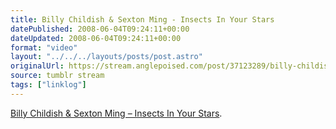 ```yaml
---
title: Billy Childish & Sexton Ming - Insects In Your Stars
datePublished: 2008-06-04T09:24:11+00:00
dateUpdated: 2008-06-04T09:24:11+00:00
format: "video"
layout: "../../../layouts/posts/post.astro"
originalUrl: https://stream.anglepoised.com/post/37123289/billy-childish-sexton-ming-insects-in-your
source: tumblr stream
tags: ["linklog"]
---
```



<YouTube id="https://www.youtube.com/watch?v=v-SX52EOcQA" />

[Billy Childish & Sexton Ming &#8211; Insects In Your Stars][1].

[1]: https://www.youtube.com/watch?v=v-SX52EOcQA
